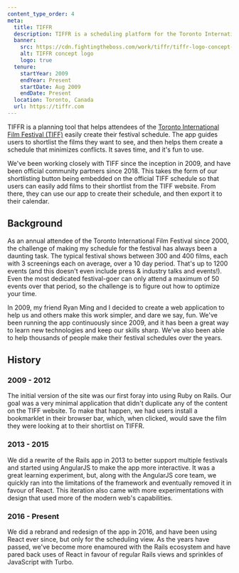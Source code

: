 ```yaml
---
content_type_order: 4
meta:
  title: TIFFR
  description: TIFFR is a scheduling platform for the Toronto International Film Festival (TIFF)
  banner:
    src: https://cdn.fightingtheboss.com/work/tiffr/tiffr-logo-concept-heart-cropped.png
    alt: TIFFR concept logo
    logo: true
  tenure:
    startYear: 2009
    endYear: Present
    startDate: Aug 2009
    endDate: Present
  location: Toronto, Canada
  url: https://tiffr.com
---
```


TIFFR is a planning tool that helps attendees of the [Toronto International Film Festival (TIFF)](https://tiff.net) easily create their festival schedule.
The app guides users to shortlist the films they want to see, and then helps them create a schedule that minimizes conflicts. It saves time, and it's fun to use.

We've been working closely with TIFF since the inception in 2009, and have been official community partners since 2018.
This takes the form of our shortlisting button being embedded on the official TIFF schedule so that users can easily add films to their shortlist from the TIFF website.
From there, they can use our app to create their schedule, and then export it to their calendar.

## Background
As an annual attendee of the Toronto International Film Festival since 2000, the challenge of making my schedule for the festival has always been a daunting task.
The typical festival shows between 300 and 400 films, each with 3 screenings each on average, over a 10 day period. That's up to 1200 events (and this doesn't even include press & industry talks and events!).
Even the most dedicated festival-goer can only attend a maximum of 50 events over that period, so the challenge is to figure out how to optimize your time.

In 2009, my friend Ryan Ming and I decided to create a web application to help us and others make this work simpler, and dare we say, fun.
We've been running the app continuously since 2009, and it has been a great way to learn new technologies and keep our skills sharp.
We've also been able to help thousands of people make their festival schedules over the years.

## History

### 2009 - 2012

The initial version of the site was our first foray into using Ruby on Rails. Our goal was a very minimal application that didn't duplicate any of the content on the TIFF website. To make that happen, we had users install a bookmarklet in their browser bar, which, when clicked, would save the film they were looking at to their shortlist on TIFFR.

### 2013 - 2015

We did a rewrite of the Rails app in 2013 to better support multiple festivals and started using AngularJS to make the app more interactive.
It was a great learning experiment, but, along with the AngularJS core team, we quickly ran into the limitations of the framework and eventually removed it in favour of React.
This iteration also came with more  experimentations with design that used more of the modern web's capabilities.

### 2016 - Present

We did a rebrand and redesign of the app in 2016, and have been using React ever since, but only for the scheduling view.
As the years have passed, we've become more enamoured with the Rails ecosystem and have pared back uses of React in favour of regular Rails views and sprinkles of JavaScript with Turbo.
